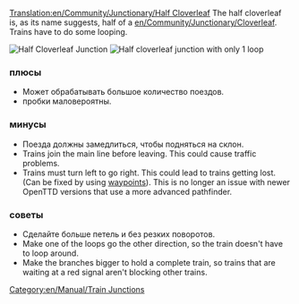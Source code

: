 [[Translation:en/Community/Junctionary/Half Cloverleaf]]
{{en/Community/Junctionary/Navigation}}
The half cloverleaf is, as its name suggests, half of a [[en/Community/Junctionary/Cloverleaf]].  Trains have to do some looping.

[[File:en/Community/Junctionary/3way halfcloverleaf.png|none|frame|Half Cloverleaf Junction]]
[[File:en/Community/Junctionary/3way modhclover.png|none|frame|Half cloverleaf junction with only 1 loop]]

===плюсы===
*Может обрабатывать большое количество поездов.
*пробки маловероятны.

===минусы===
*Поезда должны замедлиться, чтобы подняться на склон.
*Trains join the main line before leaving. This could cause traffic problems.
*Trains must turn left to go right. This could lead to trains getting lost. (Can be fixed by using [[en/Manual/Waypoints|waypoints]]). This is no longer an issue with newer OpenTTD versions that use a more advanced pathfinder.

===советы===
*Сделайте больше петель и без резких поворотов.
*Make one of the loops go the other direction, so the train doesn't have to loop around.
*Make the branches bigger to hold a complete train, so trains that are waiting at a red signal aren't blocking other trains.

[[Category:en/Manual/Train Junctions]]